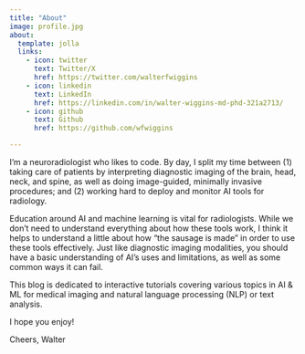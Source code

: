 ```yaml
---
title: "About"
image: profile.jpg
about:
  template: jolla
  links:
    - icon: twitter
      text: Twitter/X
      href: https://twitter.com/walterfwiggins
    - icon: linkedin
      text: LinkedIn
      href: https://linkedin.com/in/walter-wiggins-md-phd-321a2713/
    - icon: github
      text: Github
      href: https://github.com/wfwiggins

---
```


I'm a neuroradiologist who likes to code. By day, I split my time between (1) taking care of patients by interpreting diagnostic imaging of the brain, head, neck, and spine, as well as doing image-guided, minimally invasive procedures; and (2) working hard to deploy and monitor AI tools for radiology.

Education around AI and machine learning is vital for radiologists. While we don't need to understand everything about how these tools work, I think it helps to understand a little about how "the sausage is made" in order to use these tools effectively. Just like diagnostic imaging modalities, you should have a basic understanding of AI's uses and limitations, as well as some common ways it can fail.

This blog is dedicated to interactive tutorials covering various topics in AI & ML for medical imaging and natural language processing (NLP) or text analysis.

I hope you enjoy!

Cheers,
Walter
